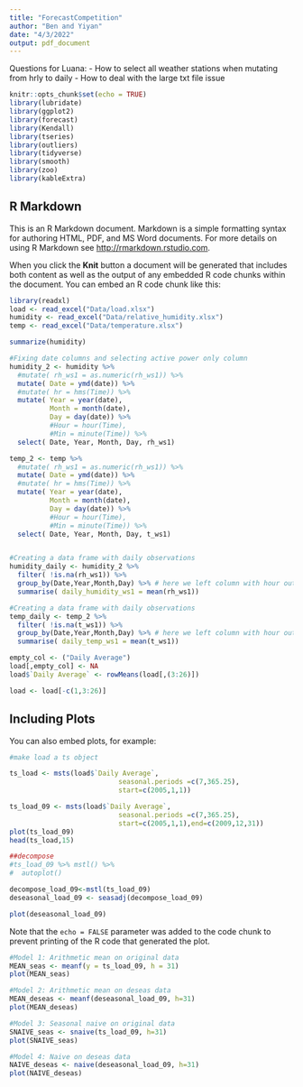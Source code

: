 ```yaml
---
title: "ForecastCompetition"
author: "Ben and Yiyan"
date: "4/3/2022"
output: pdf_document
---
```


Questions for Luana:
- How to select all weather stations when mutating from hrly to daily
- How to deal with the large txt file issue

```r
knitr::opts_chunk$set(echo = TRUE)
library(lubridate)
library(ggplot2)
library(forecast)  
library(Kendall)
library(tseries)
library(outliers)
library(tidyverse)
library(smooth)
library(zoo)
library(kableExtra)
```

## R Markdown

This is an R Markdown document. Markdown is a simple formatting syntax for authoring HTML, PDF, and MS Word documents. For more details on using R Markdown see <http://rmarkdown.rstudio.com>.

When you click the **Knit** button a document will be generated that includes both content as well as the output of any embedded R code chunks within the document. You can embed an R code chunk like this:

```r
library(readxl)
load <- read_excel("Data/load.xlsx")
humidity <- read_excel("Data/relative_humidity.xlsx")
temp <- read_excel("Data/temperature.xlsx")

summarize(humidity)

#Fixing date columns and selecting active power only column
humidity_2 <- humidity %>% 
  #mutate( rh_ws1 = as.numeric(rh_ws1)) %>%  
  mutate( Date = ymd(date)) %>% 
  #mutate( hr = hms(Time)) %>% 
  mutate( Year = year(date), 
          Month = month(date), 
          Day = day(date)) %>% 
          #Hour = hour(Time), 
          #Min = minute(Time)) %>% 
  select( Date, Year, Month, Day, rh_ws1)

temp_2 <- temp %>% 
  #mutate( rh_ws1 = as.numeric(rh_ws1)) %>%  
  mutate( Date = ymd(date)) %>% 
  #mutate( hr = hms(Time)) %>% 
  mutate( Year = year(date), 
          Month = month(date), 
          Day = day(date)) %>% 
          #Hour = hour(Time), 
          #Min = minute(Time)) %>% 
  select( Date, Year, Month, Day, t_ws1)


#Creating a data frame with daily observations
humidity_daily <- humidity_2 %>% 
  filter( !is.na(rh_ws1)) %>% 
  group_by(Date,Year,Month,Day) %>% # here we left column with hour out to calculate daily mean
  summarise( daily_humidity_ws1 = mean(rh_ws1)) 

#Creating a data frame with daily observations
temp_daily <- temp_2 %>% 
  filter( !is.na(t_ws1)) %>% 
  group_by(Date,Year,Month,Day) %>% # here we left column with hour out to calculate daily mean
  summarise( daily_temp_ws1 = mean(t_ws1)) 

empty_col <- ("Daily Average")
load[,empty_col] <- NA
load$`Daily Average` <- rowMeans(load[,(3:26)])

load <- load[-c(1,3:26)]

```

## Including Plots

You can also embed plots, for example:

```r

#make load a ts object

ts_load <- msts(load$`Daily Average`, 
                           seasonal.periods =c(7,365.25),
                           start=c(2005,1,1))

ts_load_09 <- msts(load$`Daily Average`, 
                           seasonal.periods =c(7,365.25),
                           start=c(2005,1,1),end=c(2009,12,31))
plot(ts_load_09)
head(ts_load,15)

##decompose
#ts_load_09 %>% mstl() %>%
#  autoplot()

decompose_load_09<-mstl(ts_load_09)
deseasonal_load_09 <- seasadj(decompose_load_09) 

plot(deseasonal_load_09)
```

Note that the `echo = FALSE` parameter was added to the code chunk to prevent printing of the R code that generated the plot.
```r
#Model 1: Arithmetic mean on original data
MEAN_seas <- meanf(y = ts_load_09, h = 31)
plot(MEAN_seas)

#Model 2: Arithmetic mean on deseas data
MEAN_deseas <- meanf(deseasonal_load_09, h=31)
plot(MEAN_deseas)

#Model 3: Seasonal naive on original data
SNAIVE_seas <- snaive(ts_load_09, h=31)
plot(SNAIVE_seas)

#Model 4: Naive on deseas data
NAIVE_deseas <- naive(deseasonal_load_09, h=31)
plot(NAIVE_deseas)
```

